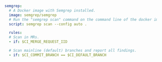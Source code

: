 ```yaml
semgrep:
  # A Docker image with Semgrep installed.
  image: semgrep/semgrep
  # Run the "semgrep scan" command on the command line of the docker image.
  script: semgrep scan --config auto .

  rules:
  # Scan in MRs.
  - if: $CI_MERGE_REQUEST_IID

  # Scan mainline (default) branches and report all findings.
  - if: $CI_COMMIT_BRANCH == $CI_DEFAULT_BRANCH


```
